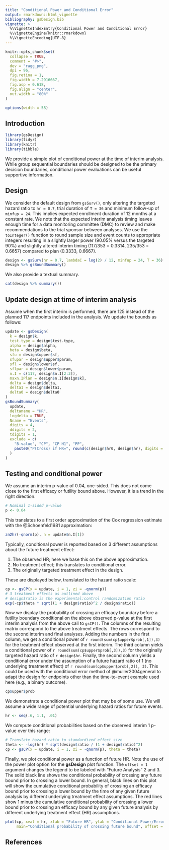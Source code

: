 ```yaml
---
title: "Conditional Power and Conditional Error"
output: rmarkdown::html_vignette
bibliography: gsDesign.bib
vignette: >
  %\VignetteIndexEntry{Conditional Power and Conditional Error}
  %\VignetteEngine{knitr::rmarkdown}
  %\VignetteEncoding{UTF-8}
---
```


```r
knitr::opts_chunk$set(
  collapse = TRUE,
  comment = "#>",
  dev = "ragg_png",
  dpi = 96,
  fig.retina = 1,
  fig.width = 7.2916667,
  fig.asp = 0.618,
  fig.align = "center",
  out.width = "80%"
)

options(width = 58)
```

## Introduction

```r
library(gsDesign)
library(tidyr)
library(knitr)
library(tibble)
```

We provide a simple plot of conditional power at the time of interim analysis.
While group sequential boundaries should be designed to be the primary decision boundaries, 
conditional power evaluations can be useful supportive information. 

## Design

We consider the default design from `gsSurv()`, only altering the targeted hazard ratio to `hr = 0.7`, trial duration of `T = 36` and minimum follow-up of `minfup = 24`. This implies expected enrollment duration of 12 months at a constant rate.
We note that the expected interim analysis timing leaves enough time for a data monitoring committee (DMC) to review and make recommendations to the trial sponsor between analyses.
We use the `toInteger()` function to round sample size and event counts to appropriate integers resulting in a slightly larger power (90.05% versus the targeted 90%) and slightly altered interim timing (117/353 = 0.3314, 235/353 = 0.6657) compared to plan (0.3333, 0.6667).

```r
design <- gsSurv(hr = 0.7, lambdaC = log(2) / 12, minfup = 24, T = 36) %>% toInteger()
design %>% gsBoundSummary()
```

We also provide a textual summary. 

```r
cat(design %>% summary())
```

## Update design at time of interim analysis

Assume when the first interim is performed, there are 125 instead of the planned 117 endpoints included in the analysis.
We update the bounds as follows:

```r
update <- gsDesign(
  k = design$k,
  test.type = design$test.type,
  alpha = design$alpha,
  beta = design$beta,
  sfu = design$upper$sf,
  sfupar = design$upper$param,
  sfl = design$lower$sf,
  sflpar = design$lower$param,
  n.I = c(117, design$n.I[2:3]),
  maxn.IPlan = design$n.I[design$k],
  delta = design$delta,
  delta1 = design$delta1,
  delta0 = design$delta0
)
gsBoundSummary(
  update,
  deltaname = "HR",
  logdelta = TRUE,
  Nname = "Events",
  digits = 4,
  ddigits = 2,
  tdigits = 1,
  exclude = c(
    "B-value", "CP", "CP H1", "PP",
    paste0("P(Cross) if HR=", round(c(design$hr0, design$hr), digits = 2))
  )
)
```

## Testing and conditional power

We assume an interim p-value of 0.04, one-sided.
This does not come close to the first efficacy or futility bound above.
However, it is a trend in the right direction.

```r
# Nominal 1-sided p-value
p <- 0.04
```

This translates to a first order approximation of the Cox regression estimate with the @Schoenfeld1981 approximation:

```r
zn2hr(-qnorm(p), n = update$n.I[1])
```
Typically, conditional power is reported based on 3 different assumptions about the future treatment effect:

1) The observed HR; here we base this on the above approximation.
2) No treatment effect; this translates to conditional error.
3) The originally targeted treatment effect in the design.

These are displayed below, translated to the hazard ratio scale:

```r
cp <- gsCP(x = update, i = 1, zi = -qnorm(p))
# 3 treatment effects as outlined above
# design$ratio is the experimental:control randomization ratio
exp(-cp$theta * sqrt((1 + design$ratio)^2 / design$ratio))
```

Now we display the probability of crossing an efficacy boundary before a futility boundary conditional on the above observed p-value at the first interim analysis from the above call to `gsCP()`.
The columns of the resulting matrix correspond to the above treatment effects. 
The rows correspond to the second interim and final analyses.
Adding the numbers in the first column, we get a conditional power of `r round(sum(cp$upper$prob[,1]),3)` for the treatment effect observed at the first interim.
The third column yields a conditional power of `r round(sum(cp$upper$prob[,3]),3)` for the originally targeted hazard ratio of `r design$hr`.
Finally, the second column yields a conditional error under the assumption of a future hazard ratio of 1 (no underlying treatment effect) of 
`r round(sum(cp$upper$prob[,2]), 3)`.
This could be used with the conditional error method of @muller2004general to adapt the design for endpoints other than the time-to-event example used here (e.g., a binary outcome).

```r
cp$upper$prob
```

We demonstrate a conditional power plot that may be of some use.
We will assume a wide range of potential underlying hazard ratios for future events.

```r
hr <- seq(.6, 1.1, .01)
```

We compute conditional probabilities based on the observed interim 1 p-value over this range:

```r
# Translate hazard ratio to standardized effect size
theta <- -log(hr) * sqrt(design$ratio / (1 + design$ratio)^2)
cp <- gsCP(x = update, i = 1, zi = -qnorm(p), theta = theta)
```

Finally, we plot conditional power as a function of future HR.
Note the use of the power plot option for the **gsDesign** plot function.
The `offset = 1` argument changes the legend to be labeled with "Future Analysis" 2 and 3.
The solid black line shows the conditional probability of crossing any future bound prior to crossing a lower bound.
In general, black lines on this plot will show the cumulative conditional probability of crossing an efficacy bound prior to crossing a lower bound by the time of any given future analysis by different underlying treatment effect assumptions.
The red lines show 1 minus the cumulative conditional probability of crossing a lower bound prior to crossing an efficacy bound by any given future analysis by different underlying treatment effect (HR) assumptions.

```r
plot(cp, xval = hr, xlab = "Future HR", ylab = "Conditional Power/Error", 
     main="Conditional probability of crossing future bound", offset = 1)
```



## References
